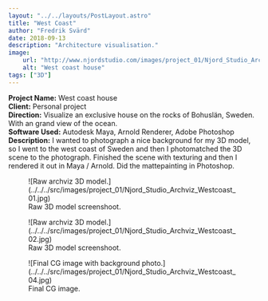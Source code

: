 ```yaml
---
layout: "../../layouts/PostLayout.astro"
title: "West Coast"
author: "Fredrik Svärd"
date: 2018-09-13
description: "Architecture visualisation."
image:
    url: "http://www.njordstudio.com/images/project_01/Njord_Studio_Archviz_Westcoast_04.jpg"
    alt: "West coast house"
tags: ["3D"]
---
```



<div class="post-details">
    <b>Project Name:</b> West coast house<br />
    <b>Client:</b> Personal project<br />
    <b>Direction:</b> Visualize an exclusive house on the rocks of Bohuslän, Sweden. With an grand view of the ocean.<br />
    <b>Software Used:</b> Autodesk Maya, Arnold Renderer, Adobe Photoshop<br />
    <b>Description:</b> I wanted to photograph a nice background for my 3D model, so I went to the west coast of Sweden and then I photomatched the 3D scene to the photograph. Finished the scene with texturing and then I rendered it out in Maya / Arnold. Did the mattepainting in Photoshop.<br />
</div>

<figure data-lightbox="true">
    ![Raw archviz 3D model.](../../../src/images/project_01/Njord_Studio_Archviz_Westcoast_01.jpg)
    <figcaption>Raw 3D model screenshoot.</figcaption>
</figure>

<figure data-lightbox="true">
    ![Raw archviz 3D model.](../../../src/images/project_01/Njord_Studio_Archviz_Westcoast_02.jpg)
    <figcaption>Raw 3D model screenshoot.</figcaption>
</figure>


<figure data-lightbox="true">
    ![Final CG image with background photo.](../../../src/images/project_01/Njord_Studio_Archviz_Westcoast_04.jpg)
    <figcaption>Final CG image.</figcaption>
</figure>